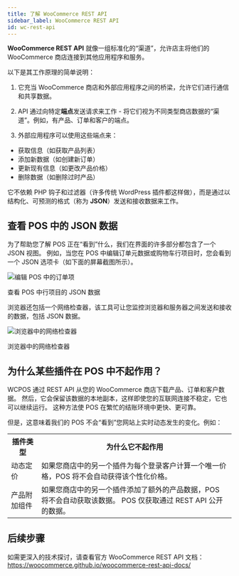 ```yaml
---
title: 了解 WooCommerce REST API
sidebar_label: WooCommerce REST API
id: wc-rest-api
---
```



**WooCommerce REST API** 就像一组标准化的“渠道”，允许店主将他们的 WooCommerce 商店连接到其他应用程序和服务。

以下是其工作原理的简单说明：

1. 它充当 WooCommerce 商店和外部应用程序之间的桥梁，允许它们进行通信和共享数据。

2. API 通过向特定**端点**发送请求来工作 - 将它们视为不同类型商店数据的“渠道”。例如，有产品、订单和客户的端点。

3. 外部应用程序可以使用这些端点来：
- 获取信息（如获取产品列表）
- 添加新数据（如创建新订单）
- 更新现有信息（如更改产品价格）
- 删除数据（如删除过时产品）

它不依赖 PHP 钩子和过滤器（许多传统 WordPress 插件都这样做），而是通过以结构化、可预测的格式（称为 **JSON**）发送和接收数据来工作。

<LocalizedSVG svgName="wc-rest-api" />

## 查看 POS 中的 JSON 数据

为了帮助您了解 POS 正在“看到”什么，我们在界面的许多部分都包含了一个 JSON 视图。
例如，当您在 POS 中编辑订单元数据或购物车行项目时，您会看到一个 JSON 选项卡（如下面的屏幕截图所示）。

<div class="image-container">
<Image
alt="编辑 POS 中的订单项"
img="/img/edit-line-item.png"
style={{maxHeight: 400}}
/>
<p class="image-caption">查看 POS 中行项目的 JSON 数据</p>
</div>

浏览器还包括一个网络检查器，该工具可让您监控浏览器和服务器之间发送和接收的数据，包括 JSON 数据。

<div class="image-container">
<Image
alt="浏览器中的网络检查器"
img="/img/network-inspector.png"
/>
<p class="image-caption">浏览器中的网络检查器</p>
</div>

## 为什么某些插件在 POS 中不起作用？

WCPOS 通过 REST API 从您的 WooCommerce 商店下载产品、订单和客户数据。
然后，它会保留该数据的本地副本，这样即使您的互联网连接不稳定，它也可以继续运行。
这种方法使 POS 在繁忙的结账环境中更快、更可靠。

但是，这意味着我们的 POS 不会“看到”您网站上实时动态发生的变化。例如：

<table>
<tr>
<th style={{width: "200px"}}>插件类型</th>
<th>为什么它不起作用</th>
</tr>
<tr>
<td>动态定价</td>
<td>如果您商店中的另一个插件为每个登录客户计算一个唯一价格，POS 将不会自动获得该个性化价格。</td>
</tr>
<tr>
<td>产​​品附加组件</td>
<td>如果您商店中的另一个插件添加了额外的产品数据，POS 将不会自动获取该数据。 POS 仅获取通过 REST API 公开的数据。</td>
</tr>
</table>

## 后续步骤

如需更深入的技术探讨，请查看官方 WooCommerce REST API 文档：
https://woocommerce.github.io/woocommerce-rest-api-docs/

